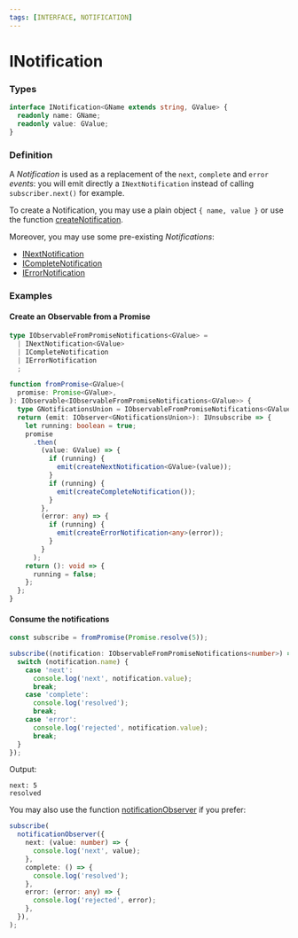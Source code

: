 ```yaml
---
tags: [INTERFACE, NOTIFICATION]
---
```


# INotification

### Types

```ts
interface INotification<GName extends string, GValue> {
  readonly name: GName;
  readonly value: GValue;
}
```

### Definition

A *Notification* is used as a replacement of the `next`, `complete` and `error` *events*:
you will emit directly a `INextNotification` instead of calling `subscriber.next()` for example.

To create a Notification, you may use a plain object `{ name, value }` or use the
function [createNotification](/docs/reference/create-notification/).

Moreover, you may use some pre-existing *Notifications*:

- [INextNotification](/docs/reference/next-notification/)
- [ICompleteNotification](/docs/reference/complete-notification/)
- [IErrorNotification](/docs/reference/error-notification/)

### Examples

#### Create an Observable from a Promise

```ts
type IObservableFromPromiseNotifications<GValue> =
  | INextNotification<GValue>
  | ICompleteNotification
  | IErrorNotification
  ;

function fromPromise<GValue>(
  promise: Promise<GValue>,
): IObservable<IObservableFromPromiseNotifications<GValue>> {
  type GNotificationsUnion = IObservableFromPromiseNotifications<GValue>;
  return (emit: IObserver<GNotificationsUnion>): IUnsubscribe => {
    let running: boolean = true;
    promise
      .then(
        (value: GValue) => {
          if (running) {
            emit(createNextNotification<GValue>(value));
          }
          if (running) {
            emit(createCompleteNotification());
          }
        },
        (error: any) => {
          if (running) {
            emit(createErrorNotification<any>(error));
          }
        }
      );
    return (): void => {
      running = false;
    };
  };
}
```

#### Consume the notifications

```ts
const subscribe = fromPromise(Promise.resolve(5));

subscribe((notification: IObservableFromPromiseNotifications<number>) => {
  switch (notification.name) {
    case 'next':
      console.log('next', notification.value);
      break;
    case 'complete':
      console.log('resolved');
      break;
    case 'error':
      console.log('rejected', notification.value);
      break;
  }
});
```

Output:

```text
next: 5
resolved
```

You may also use the function [notificationObserver](/docs/reference/notification-observer/) if you prefer:

```ts
subscribe(
  notificationObserver({
    next: (value: number) => {
      console.log('next', value);
    },
    complete: () => {
      console.log('resolved');
    },
    error: (error: any) => {
      console.log('rejected', error);
    },
  }),
);
```
